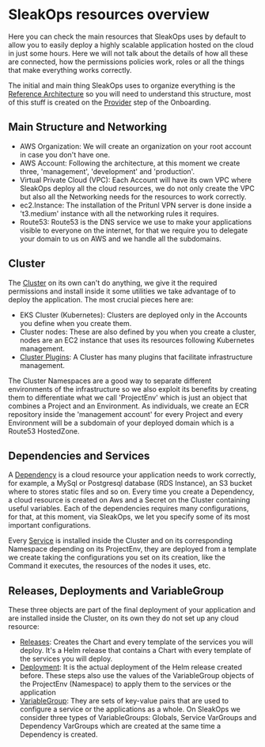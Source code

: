 # SleakOps resources overview

Here you can check the main resources that SleakOps uses by default to allow you to easily deploy a highly scalable application hosted on the cloud in just some hours. Here we will not talk about the details of how all these are connected, how the permissions policies work, roles or all the things that make everything works correctly.

The initial and main thing SleakOps uses to organize everything is the [Reference Architecture](/provider/aws.mdx) so you will need to understand this structure, most of this stuff is created on the [Provider](/provider/index.mdx) step of the Onboarding.

## Main Structure and Networking

- AWS Organization: We will create an organization on your root account in case you don't have one.
- AWS Account: Following the architecture, at this moment we create three, 'management', 'development' and 'production'.
- Virtual Private Cloud (VPC): Each Account will have its own VPC where SleakOps deploy all the cloud resources, we do not only create the VPC but also all the Networking needs for the resources to work correctly.
- ec2.Instance: The installation of the Pritunl VPN server is done inside a 't3.medium' instance with all the networking rules it requires.
- Route53: Route53 is the DNS service we use to make your applications visible to everyone on the internet, for that we require you to delegate your domain to us on AWS and we handle all the subdomains.

## Cluster

The [Cluster](/cluster/index.mdx) on its own can't do anything, we give it the required permissions and install inside it some utilities we take advantage of to deploy the application. The most crucial pieces here are:

- EKS Cluster (Kubernetes): Clusters are deployed only in the Accounts you define when you create them.
- Cluster nodes: These are also defined by you when you create a cluster, nodes are an EC2 instance that uses its resources following Kubernetes management.
- [Cluster Plugins](/cluster/plugins.mdx): A Cluster has many plugins that facilitate infrastructure management.

The Cluster Namespaces are a good way to separate different environments of the infrastructure so we also exploit its benefits by creating them to differentiate what we call 'ProjectEnv' which is just an object that combines a Project and an Environment. As individuals, we create an ECR repository inside the 'management account' for every Project and every Environment will be a subdomain of your deployed domain which is a Route53 HostedZone.

## Dependencies and Services

A [Dependency](/dependency/index.mdx) is a cloud resource your application needs to work correctly, for example, a MySql or Postgresql database (RDS Instance), an S3 bucket where to stores static files and so on. Every time you create a Dependency, a cloud resource is created on Aws and a Secret on the Cluster containing useful variables. Each of the dependencies requires many configurations, for that, at this moment, via SleakOps, we let you specify some of its most important configurations.

Every [Service](/service/index.mdx) is installed inside the Cluster and on its corresponding Namespace depending on its ProjectEnv, they are deployed from a template we create taking the configurations you set on its creation, like the Command it executes, the resources of the nodes it uses, etc.

## Releases, Deployments and VariableGroup

These three objects are part of the final deployment of your application and are installed inside the Cluster, on its own they do not set up any cloud resource:

- [Releases](/deployment/release.mdx): Creates the Chart and every template of the services you will deploy.
  It's a Helm release that contains a Chart with every template of the services you will deploy.
- [Deployment](/deployment/index.mdx): It is the actual deployment of the Helm release created before. These steps also use the values of the VariableGroup objects of the ProjectEnv (Namespace) to apply them to the services or the application
- [VariableGroup](/vargroup): They are sets of key-value pairs that are used to configure a service or the applications as a whole. On SleakOps we consider three types of VariableGroups: Globals, Service VarGroups and Dependency VarGroups which are created at the same time a Dependency is created.
